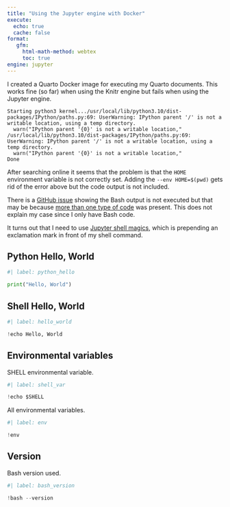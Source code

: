 ```yaml
---
title: "Using the Jupyter engine with Docker"
execute:
  echo: true
  cache: false
format:
   gfm:
     html-math-method: webtex
     toc: true
engine: jupyter
---
```


I created a Quarto Docker image for executing my Quarto documents. This works
fine (so far) when using the Knitr engine but fails when using the Jupyter
engine.

```
Starting python3 kernel.../usr/local/lib/python3.10/dist-packages/IPython/paths.py:69: UserWarning: IPython parent '/' is not a writable location, using a temp directory.
  warn("IPython parent '{0}' is not a writable location,"
/usr/local/lib/python3.10/dist-packages/IPython/paths.py:69: UserWarning: IPython parent '/' is not a writable location, using a temp directory.
  warn("IPython parent '{0}' is not a writable location,"
Done
```

After searching online it seems that the problem is that the `HOME` environment
variable is not correctly set. Adding the `--env HOME=$(pwd)` gets rid of the
error above but the code output is not included.

There is a [GitHub issue](https://github.com/quarto-dev/quarto-cli/issues/3203)
showing the Bash output is not executed but that may be because [more than one
type of
code](https://github.com/quarto-dev/quarto-cli/issues/3203#issuecomment-1305371192)
was present. This does not explain my case since I only have Bash code.

It turns out that I need to use [Jupyter shell
magics](https://quarto.org/docs/computations/execution-options.html#shell-commands),
which is prepending an exclamation mark in front of my shell command.

## Python Hello, World

```python
#| label: python_hello

print("Hello, World")
```


## Shell Hello, World

```python
#| label: hello_world

!echo Hello, World
```

## Environmental variables

SHELL environmental variable.

```python
#| label: shell_var

!echo $SHELL
```

All environmental variables.

```python
#| label: env

!env
```

## Version

Bash version used.

```python
#| label: bash_version

!bash --version
```
